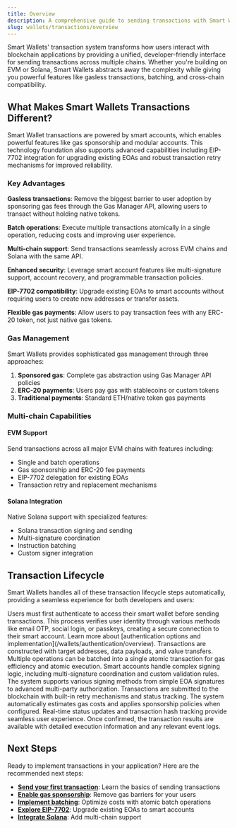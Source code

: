 ```yaml
---
title: Overview
description: A comprehensive guide to sending transactions with Smart Wallets across EVM and Solana chains
slug: wallets/transactions/overview
---
```


Smart Wallets' transaction system transforms how users interact with blockchain applications by providing a unified, developer-friendly interface for sending transactions across multiple chains. Whether you're building on EVM or Solana, Smart Wallets abstracts away the complexity while giving you powerful features like gasless transactions, batching, and cross-chain compatibility.

## What Makes Smart Wallets Transactions Different?

Smart Wallet transactions are powered by smart accounts, which enables powerful features like gas sponsorship and modular accounts. This technology foundation also supports advanced capabilities including EIP-7702 integration for upgrading existing EOAs and robust transaction retry mechanisms for improved reliability.

### Key Advantages

**Gasless transactions**: Remove the biggest barrier to user adoption by sponsoring gas fees through the Gas Manager API, allowing users to transact without holding native tokens.

**Batch operations**: Execute multiple transactions atomically in a single operation, reducing costs and improving user experience.

**Multi-chain support**: Send transactions seamlessly across EVM chains and Solana with the same API.

**Enhanced security**: Leverage smart account features like multi-signature support, account recovery, and programmable transaction policies.

**EIP-7702 compatibility**: Upgrade existing EOAs to smart accounts without requiring users to create new addresses or transfer assets.

**Flexible gas payments**: Allow users to pay transaction fees with any ERC-20 token, not just native gas tokens.

### Gas Management

Smart Wallets provides sophisticated gas management through three approaches:

1. **Sponsored gas**: Complete gas abstraction using Gas Manager API policies
2. **ERC-20 payments**: Users pay gas with stablecoins or custom tokens
3. **Traditional payments**: Standard ETH/native token gas payments

### Multi-chain Capabilities

#### EVM Support

Send transactions across all major EVM chains with features including:

- Single and batch operations
- Gas sponsorship and ERC-20 fee payments
- EIP-7702 delegation for existing EOAs
- Transaction retry and replacement mechanisms

#### Solana Integration

Native Solana support with specialized features:

- Solana transaction signing and sending
- Multi-signature coordination
- Instruction batching
- Custom signer integration

## Transaction Lifecycle

Smart Wallets handles all of these transaction lifecycle steps automatically, providing a seamless experience for both developers and users:

<Steps>

<Step title="Authenticate">
  Users must first authenticate to access their smart wallet before sending
  transactions. This process verifies user identity through various methods like
  email OTP, social login, or passkeys, creating a secure connection to their
  smart account. Learn more about [authentication options and
  implementation](/wallets/authentication/overview).
</Step>

<Step title="Preparing Transactions">
  Transactions are constructed with target addresses, data payloads, and value
  transfers. Multiple operations can be batched into a single atomic transaction
  for gas efficiency and atomic execution.
</Step>

<Step title="Signing Transactions">
  Smart accounts handle complex signing logic, including multi-signature
  coordination and custom validation rules. The system supports various signing
  methods from simple EOA signatures to advanced multi-party authorization.
</Step>

<Step title="Sending Transactions">
  Transactions are submitted to the blockchain with built-in retry mechanisms
  and status tracking. The system automatically estimates gas costs and applies
  sponsorship policies when configured.
</Step>

<Step title="Monitoring Transactions">
  Real-time status updates and transaction hash tracking provide seamless user
  experience. Once confirmed, the transaction results are available with
  detailed execution information and any relevant event logs.
</Step>

</Steps>

## Next Steps

Ready to implement transactions in your application? Here are the recommended next steps:

- **[Send your first transaction](/wallets/transactions/send/send-user-operations)**: Learn the basics of sending transactions
- **[Enable gas sponsorship](/wallets/transactions/sponsor-gas/sponsor-gas-evm)**: Remove gas barriers for your users
- **[Implement batching](/wallets/transactions/send/batch-user-operations)**: Optimize costs with atomic batch operations
- **[Explore EIP-7702](/wallets/react/using-7702)**: Upgrade existing EOAs to smart accounts
- **[Integrate Solana](/wallets/transactions/send/send-solana-user-operations)**: Add multi-chain support
